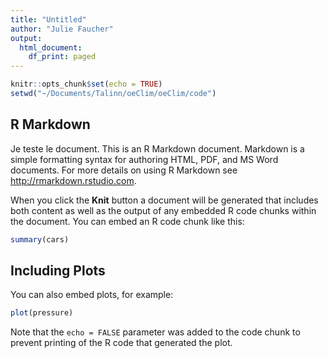 ```yaml
---
title: "Untitled"
author: "Julie Faucher"
output:
  html_document:
    df_print: paged
---
```


```r
knitr::opts_chunk$set(echo = TRUE)
setwd("~/Documents/Talinn/oeClim/oeClim/code")

```

## R Markdown

Je teste le document.
This is an R Markdown document. Markdown is a simple formatting syntax for authoring HTML, PDF, and MS Word documents. For more details on using R Markdown see <http://rmarkdown.rstudio.com>.

When you click the **Knit** button a document will be generated that includes both content as well as the output of any embedded R code chunks within the document. You can embed an R code chunk like this:

```r
summary(cars)
```

## Including Plots

You can also embed plots, for example:

```r
plot(pressure)
```

Note that the `echo = FALSE` parameter was added to the code chunk to prevent printing of the R code that generated the plot.
